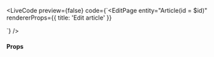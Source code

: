 
<LiveCode
  preview={false}
  code={`<EditPage 
  entity="Article(id = $id)"
  rendererProps={{ title: 'Edit article' }}
>
  <TextField label="Name" name="name" />
</EditPage>`}
/>

#### Props

<PropsTable>
  <SharedProps.children required />
  <SharedProps.pageName />
  <SharedProps.key />
</PropsTable>
